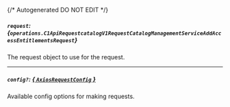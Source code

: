 {/* Autogenerated DO NOT EDIT  */}

##### `request`: *{`operations.C1ApiRequestcatalogV1RequestCatalogManagementServiceAddAccessEntitlementsRequest`}*
The request object to use for the request.
<Collapsible>
    <C1ApiRequestcatalogV1RequestCatalogManagementServiceAddAccessEntitlementsRequest/>
</Collapsible>

---
##### `config?`: [*{ `AxiosRequestConfig` }*](https://axios-http.com/docs/req_config)
Available config options for making requests.


